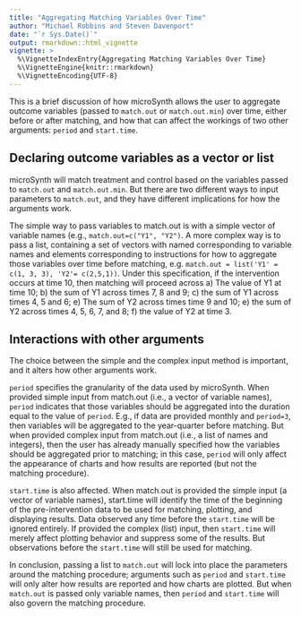 ```yaml
---
title: "Aggregating Matching Variables Over Time"
author: "Michael Robbins and Steven Davenport"
date: "`r Sys.Date()`"
output: rmarkdown::html_vignette
vignette: >
  %\VignetteIndexEntry{Aggregating Matching Variables Over Time}
  %\VignetteEngine{knitr::rmarkdown}
  %\VignetteEncoding{UTF-8}
---
```


This is a brief discussion of how microSynth allows the user to aggregate
outcome variables (passed to `match.out` or `match.out.min`) over time, either
before or after matching, and how that can affect the workings of two other
arguments: `period` and `start.time`.

## Declaring outcome variables as a vector or list

microSynth will match treatment and control based on the variables passed to
`match.out` and `match.out.min`. But there are two different ways to input
parameters to `match.out`, and they have different implications for how the
arguments work.

The simple way to pass variables to match.out is with a simple vector of
variable names (e.g., `match.out=c("Y1", "Y2")`. A more complex way is to pass a
list, containing a set of vectors with named corresponding to variable names and
elements corresponding to instructions for how to aggregate those variables over
time before matching, e.g. `match.out = list('Y1' = c(1, 3, 3), 'Y2'=
c(2,5,1))`. Under this specification, if the intervention occurs at time 10,
then matching will proceed across a) The value of Y1 at time 10; b) the sum of
Y1 across times 7, 8 and 9; c) the sum of Y1 across times 4, 5 and 6; e) The sum
of Y2 across times time 9 and 10; e) the sum of Y2 across times 4, 5, 6, 7, and
8; f) the value of Y2 at time 3.

## Interactions with other arguments

The choice between the simple and the complex input method is important, and it
alters how other arguments work.

`period` specifies the granularity of the data used by microSynth. When provided
simple input from match.out (i.e., a vector of variable names),  `period`
indicates that those variables should be aggregated into the duration equal to
the value of `period`.  E.g., if data are provided monthly and `period=3`, then
variables will be aggregated to the year-quarter before matching. But when
provided complex input from match.out (i.e., a list of names and integers), then
the user has already manually specified how the variables should be aggregated
prior to matching; in this case, `period` will only affect the appearance of
charts and how results are reported (but not the matching procedure).

`start.time` is also affected. When match.out is provided the simple input (a
vector of variable names), start.time will identify the time of the beginning of
the pre-intervention data to be used for matching, plotting, and displaying
results. Data observed any time before the `start.time` will be ignored
entirely. If provided the complex (list) input, then `start.time` will merely
affect plotting behavior and suppress some of the results. But observations
before the `start.time` will still be used for matching.

In conclusion, passing a list to `match.out` will lock into place the parameters
around the matching procedure; arguments such as `period` and `start.time` will
only alter how results are reported and how charts are plotted. But when
`match.out` is passed only variable names, then `period` and `start.time` will
also govern the matching procedure.

